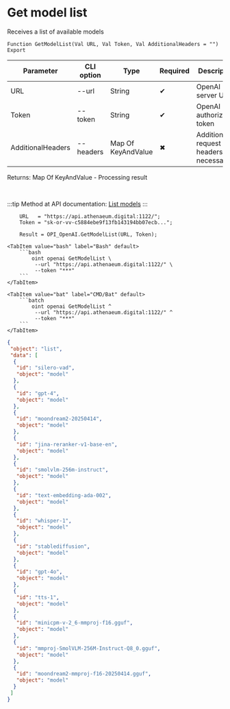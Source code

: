﻿---
sidebar_position: 1
description: Get model list and other functions to work with OpenAI in the Open Integration Package, a free open-source integration library for 1C:Enterprise 8, OneScript and CLI
keywords: [1C, 1С, 1С:Enterprise, 1С:Enterprise 8.3, API, Integration, Services, Exchange, OneScript, CLI, OpenAI]
---


# Get model list
 Receives a list of available models



`Function GetModelList(Val URL, Val Token, Val AdditionalHeaders = "") Export`

  | Parameter | CLI option | Type | Required | Description |
  |-|-|-|-|-|
  | URL | --url | String | &#x2714; | OpenAI server URL |
  | Token | --token | String | &#x2714; | OpenAI authorization token |
  | AdditionalHeaders | --headers | Map Of KeyAndValue | &#x2716; | Additional request headers, if necessary |

  
  Returns:  Map Of KeyAndValue - Processing result

<br/>

:::tip
Method at API documentation: [List models](https://platform.openai.com/docs/api-reference/models/list)
:::
<br/>



```bsl title="1C:Enterprise/OneScript code example"
    URL   = "https://api.athenaeum.digital:1122/";
    Token = "sk-or-vv-c5884ebe9f13fb143194bb07ecb...";

    Result = OPI_OpenAI.GetModelList(URL, Token);
```
 

 <Tabs>
  
    <TabItem value="bash" label="Bash" default>
        ```bash
            oint openai GetModelList \
             --url "https://api.athenaeum.digital:1122/" \
             --token "***"
        ```
    </TabItem>
  
    <TabItem value="bat" label="CMD/Bat" default>
        ```batch
            oint openai GetModelList ^
             --url "https://api.athenaeum.digital:1122/" ^
             --token "***"
        ```
    </TabItem>
</Tabs>


```json title="Result"
{
 "object": "list",
 "data": [
  {
   "id": "silero-vad",
   "object": "model"
  },
  {
   "id": "gpt-4",
   "object": "model"
  },
  {
   "id": "moondream2-20250414",
   "object": "model"
  },
  {
   "id": "jina-reranker-v1-base-en",
   "object": "model"
  },
  {
   "id": "smolvlm-256m-instruct",
   "object": "model"
  },
  {
   "id": "text-embedding-ada-002",
   "object": "model"
  },
  {
   "id": "whisper-1",
   "object": "model"
  },
  {
   "id": "stablediffusion",
   "object": "model"
  },
  {
   "id": "gpt-4o",
   "object": "model"
  },
  {
   "id": "tts-1",
   "object": "model"
  },
  {
   "id": "minicpm-v-2_6-mmproj-f16.gguf",
   "object": "model"
  },
  {
   "id": "mmproj-SmolVLM-256M-Instruct-Q8_0.gguf",
   "object": "model"
  },
  {
   "id": "moondream2-mmproj-f16-20250414.gguf",
   "object": "model"
  }
 ]
}
```
